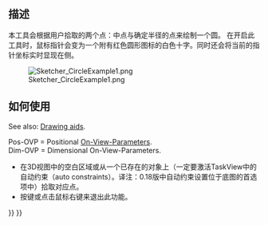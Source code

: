 <languages/>

<div class="mw-translate-fuzzy">
{{Docnav/zh-cn
|[[Sketcher_CompCreateCircle/zh-cn|创建圆]]
|[[Sketcher_Create3PointCircle/zh-cn|通过三点创建圆]]
|[[Sketcher_Workbench/zh-cn|Sketcher]]
|IconL=Sketcher_CompCreateCircle.png
|IconR=Sketcher_Create3PointCircle.svg
|IconC=Workbench_Sketcher.svg
}}
</div>

<div class="mw-translate-fuzzy">
{{GuiCommand/zh-cn
|Name/zh-cn=创建圆
|Name=Sketcher_CreateCircle
|MenuLocation=Sketch → 草图几何体 → 创建圆
|Workbenches=[[Sketcher_Workbench/zh-cn|Sketcher]]
|SeeAlso=[[Sketcher_CompCreateArc/zh-cn|创建弧]]
}}
</div>

<span id="Description"></span>
==描述==

<div class="mw-translate-fuzzy">
本工具会根据用户拾取的两个点：中点与确定半径的点来绘制一个圆。
在开启此工具时，鼠标指针会变为一个附有红色圆形图标的白色十字。同时还会将当前的指针坐标实时显现在侧。
</div>

[[Image:Sketcher_CircleExample1.png‎]]

<span id="Usage"></span>
<div class="mw-translate-fuzzy">
==如何使用==
</div>

See also: [[Sketcher_Workbench#Drawing_aids|Drawing aids]].

Pos-OVP = Positional [[Sketcher_Preferences#General|On-View-Parameters]]. {{Version|1.0}}<br>
Dim-OVP = Dimensional On-View-Parameters. {{Version|1.0}}

<div class="mw-translate-fuzzy">
* 在3D视图中的空白区域或从一个已存在的对象上（一定要激活TaskView中的自动约束（auto constraints）。译注：0.18版中自动约束设置位于底图的首选项中）拾取对应点。
* 按{{KEY|Esc}}键或点击鼠标右键来退出此功能。
</div>


<div class="mw-translate-fuzzy">
{{Docnav/zh-cn
|[[Sketcher_CompCreateCircle/zh-cn|创建圆]]
|[[Sketcher_Create3PointCircle/zh-cn|通过三点创建圆]]
|[[Sketcher_Workbench/zh-cn|Sketcher]]
|IconL=Sketcher_CompCreateCircle.png
|IconR=Sketcher_Create3PointCircle.svg
|IconC=Workbench_Sketcher.svg
}}
</div>

{{Sketcher_Tools_navi{{#translation:}}}}
{{Userdocnavi{{#translation:}}}}
